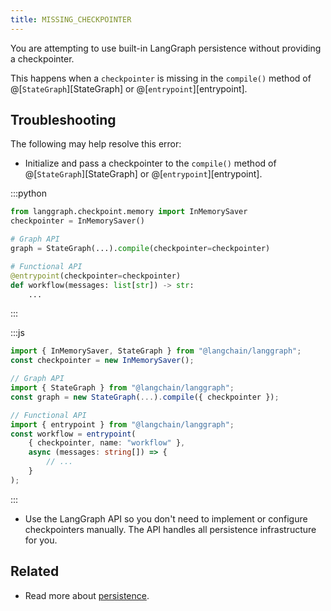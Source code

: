 ```yaml
---
title: MISSING_CHECKPOINTER
---
```



<AlphaCallout />

You are attempting to use built-in LangGraph persistence without providing a checkpointer.

This happens when a `checkpointer` is missing in the `compile()` method of @[`StateGraph`][StateGraph] or @[`entrypoint`][entrypoint].

## Troubleshooting

The following may help resolve this error:

-   Initialize and pass a checkpointer to the `compile()` method of @[`StateGraph`][StateGraph] or @[`entrypoint`][entrypoint].

:::python

```python
from langgraph.checkpoint.memory import InMemorySaver
checkpointer = InMemorySaver()

# Graph API
graph = StateGraph(...).compile(checkpointer=checkpointer)

# Functional API
@entrypoint(checkpointer=checkpointer)
def workflow(messages: list[str]) -> str:
    ...
```

:::

:::js

```typescript
import { InMemorySaver, StateGraph } from "@langchain/langgraph";
const checkpointer = new InMemorySaver();

// Graph API
import { StateGraph } from "@langchain/langgraph";
const graph = new StateGraph(...).compile({ checkpointer });

// Functional API
import { entrypoint } from "@langchain/langgraph";
const workflow = entrypoint(
    { checkpointer, name: "workflow" },
    async (messages: string[]) => {
        // ...
    }
);
```

:::

-   Use the LangGraph API so you don't need to implement or configure checkpointers manually. The API handles all persistence infrastructure for you.

## Related

- Read more about [persistence](/oss/langgraph/persistence).
